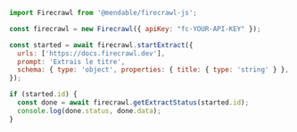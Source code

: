 ```js Node.js
import Firecrawl from '@mendable/firecrawl-js';

const firecrawl = new Firecrawl({ apiKey: "fc-YOUR-API-KEY" });

const started = await firecrawl.startExtract({
  urls: ['https://docs.firecrawl.dev'],
  prompt: 'Extrais le titre',
  schema: { type: 'object', properties: { title: { type: 'string' } }, required: ['title'] },
});

if (started.id) {
  const done = await firecrawl.getExtractStatus(started.id);
  console.log(done.status, done.data);
}
```
